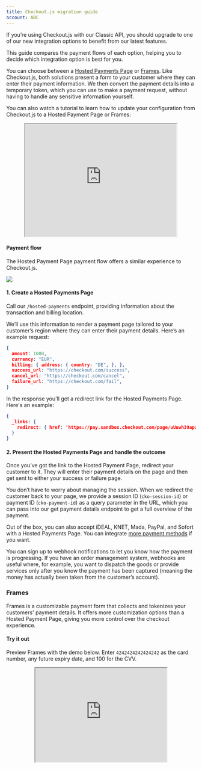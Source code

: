 ```yaml
---
title: Checkout.js migration guide
account: ABC
---
```


If you’re using Checkout.js with our Classic API, you should upgrade to one of our new integration options to benefit from our latest features.

This guide compares the payment flows of each option, helping you to decide which integration option is best for you.

You can choose between a [Hosted Payments Page](/integrate/hosted-payments-page) or [Frames](/integrate/frames). Like Checkout.js, both solutions present a form to your customer where they can enter their payment information. We then convert the payment details into a temporary token, which you can use to make a payment request, without having to handle any sensitive information yourself.

You can also watch a tutorial to learn how to update your configuration from Checkout.js to a Hosted Payment Page or Frames:

<center>
<iframe margin="0" width="80%" height="300px" allow="fullscreen" position="absolute" src="https://assets.checkout.com/docs/videos/checkoutjs-migration.mp4" />
</center>

---

### Checkout.js

Checkout.js is our legacy solution, built on our Classic API.

<TipBox variant="note">

As of May 2021, the Classic API is only receiving security updates.

</TipBox>

#### Payment flow

The following is a reminder of the payment flow with Checkout.js.

#### 1. Create a payment token

From the server side, send a POST request to our `/api2/v2/tokens/payment` endpoint, providing information about the payment you want to process. For example:

```json
{
  value: 1000, // pence
  currency: “EUR”
}
```

And the response from our Classic API would look like:

```json
{
  id: "pay_tok_7B1D75B9-6214-4A6E-B209-90610D13C002",
  liveMode: false // depends on the environment
}
```

#### 2. Initialize Checkout.js with the payment token

Once you’ve generated a payment token, pass it in the configuration of Checkout.js and render a lightbox for your customer so they can choose how to pay (with a card or a local payment method, like Sofort).

Here's an example of a configuration:

```html
<script src="https://cdn.checkout.com/sandbox/js/checkout.js"></script>
<form class="payment-form" method="POST" action="server/autocapture.php">
  <input name="cko-card-token" id="input-id" value="" hidden />
</form>

<button onclick="Checkout.open()">PAY EUR 100.00</button>

<script>
  Checkout.configure({
    publicKey: “pk_test_ac89202e-4531-43b3-a830-9e4f0151cd49”,
    paymentToken: “pay_tok_7B1D75B9-6214-4A6E-B209-90610D13C002”,
    customerEmail: "testme@email.com",
    value: 10000,
    currency: "EUR",
    paymentMode: "mixed"   // allows both cards and local payments
  });
</script>
```

---

### Hosted Payments Page

Our Hosted Payments Page integration option is a fast and easy way to collect your customer’s payment information and process the payment request.

#### Try it out

<tabs>
<tab title="Card">

* **Card number**: 4242 4242 4242 4242
* **Expiry date**: Any future date
* **CVV**: 100

</tab>
<tab title="Sofort">
<Box horizontal="md">

Use the following details to test a Sofort payment flow:

1. Enter `88888888` in the 'Bank name, BLZ, IBAN or BIC' field. Click Next.
2. Enter `88888888` in the 'Account number' field.
3. Enter `123456` in the PIN field. Click Next.
4. Select any account. Click Next.
5. Enter `12345` in the TAN field. Click Next.

</Box>
</tab>
</tabs>

<center><iframe src="https://pay.sandbox.checkout.com/examples/docs-example/" width="100%" height="700px"></iframe></center>

#### Payment flow

The Hosted Payment Page payment flow offers a similar experience to Checkout.js.

<img src="/docs/Resources/ckojs_migration_hosted_payments_page.png"  />

#### 1. Create a Hosted Payments Page

Call our `/hosted-payments` endpoint, providing information about the transaction and billing location.

We’ll use this information to render a payment page tailored to your customer’s region where they can enter their payment details. Here’s an example request:

```json
{
  amount: 1000,
  currency: "EUR",
  billing: { address: { country: "DE", }, },
  success_url: "https://checkout.com/success",
  cancel_url: "https://checkout.com/cancel",
  failure_url: "https://checkout.com/fail",
}
```

In the response you'll get a redirect link for the Hosted Payments Page. Here's an example:

```json
{
  _links: {
    redirect: { href: 'https://pay.sandbox.checkout.com/page/uUuwh39apxXS' }
  }
}
```

#### 2. Present the Hosted Payments Page and handle the outcome

Once you’ve got the link to the Hosted Payment Page, redirect your customer to it. They will enter their payment details on the page and then get sent to either your success or failure page.

You don’t have to worry about managing the session. When we redirect the customer back to your page, we provide a session ID (`cko-session-id`) or payment ID (`cko-payment-id`) as a query parameter in the URL, which you can pass into our <ExternalLink href="https://api-reference.checkout.com/#operation/getPaymentDetails" target="_blank">get payment details endpoint</ExternalLink> to get a full overview of the payment.

<TipBox variant="note">

Out of the box, you can also accept iDEAL, KNET, Mada, PayPal, and Sofort with a Hosted Payments Page. You can integrate [more payment methods](/payments/payment-methods) if you want.

</TipBox>

<TipBox variant="info">

You can sign up to webhook notifications to let you know how the payment is progressing. If you have an order management system, webhooks are useful where, for example, you want to dispatch the goods or provide services only after you know the payment has been captured (meaning the money has actually been taken from the customer’s account).

</TipBox>

### Frames

Frames is a customizable payment form that collects and tokenizes your customers' payment details. It offers more customization options than a Hosted Payment Page, giving you more control over the checkout experience.

#### Try it out

Preview Frames with the demo below. Enter `4242424242424242` as the card number, any future expiry date, and 100 for the CVV.

<center>
<iframe margin="0" width="350px" height="250px" allow="fullscreen" position="absolute" src="https://assets.checkout.com/docs/examples/1liner-new/index.html" />
</center>

#### Payment flow

<img src="/docs/Resources/ckojs_migration_frames.png"  />

#### 1. Collect card details

Frames allows you to securely collect the card details of your customers, exchanging the sensitive card information for a secure token (single use, expiring after 15 minutes) you can use to make a payment request.

#### 2. Send a payment request

Once you've received the token from Frames, call our `/payments` endpoint from your server to process a payment. Here’s an example of a payment request:

```html

<pre><code class="language-json">{
  "source": {
    "type": "token",
    "token": "{{the_token_generated_by_frames}}"
  },
  "amount": 1000,
  "currency": "EUR"
}</code></pre>
```

#### 3. Handle the outcome

After you send a payment request you’ll receive the authorization response – whether the payment was accepted or not. You can use this response to show your customer a success or failure outcome page or message.

<TipBox variant="info">

You can sign up to [webhook notifications](/reporting-and-insights/webhooks) to let you know how the payment is progressing. If you have an order management system, webhooks are useful where, for example, you want to dispatch the goods or provide services only after you know the payment has been captured (meaning the money has actually been taken from the customer’s account).

</TipBox>

### Accepting local payment methods

Frames is designed to collect card details and exchange them for a secure payment token, but you can also use it to accept local payment methods, integrating them using our Unified Payments API.

For example, let’s say you want to accept payments with [Sofort](/payments/payment-methods/bank-transfers/sofort). First, you need to create a ‘pay with Sofort’ button, or checkbox, the customer can interact with. Then, when they choose this option, you call our payments API with the necessary information required for a Sofort payment to receive a redirect link. Once you’ve got the link, use it to redirect your customer to the payment page and then handle the outcome.

[Learn more about the local payment methods](/payment-methods) you can accept.

### Next steps

```html
<div class="card-deck row-cols-md-2">
 <a href="/integrate/hosted-payments-page" style="text-decoration:none"><div class="card">
	<div class="card-body">
	  <h3 class="card-title">Hosted Payments Page</h3>
	  <p>Learn more about Hosted Payment Pages and how to set up your integration.</p>
	</div>
  </div></a>
  <a href="/integrate/frames" style="text-decoration:none"><div class="card">
	<div class="card-body">
	  <h3 class="card-title">Frames</h3>
	  <p>Learn more about Frames, and how to set up and customize your integration.</p>
	</div>
  </div></a>
</div>
```
